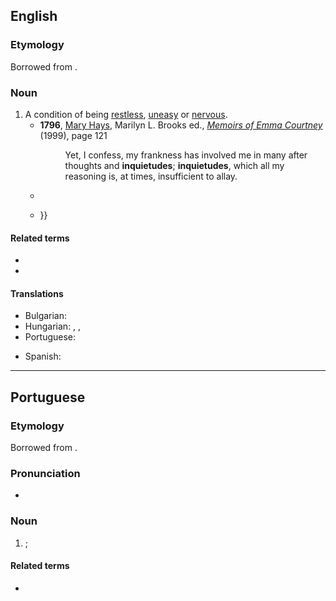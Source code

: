 {{also|inquiétude}}
==English==

===Etymology===
Borrowed from {{bor|en|la|inquietudo}}.

===Noun===
{{en-noun|~}}

# A condition of being [[restless]], [[uneasy]] or [[nervous]].
#* '''1796''', [[w:Mary Hays|Mary Hays]], Marilyn L. Brooks ed., ''[[w:Memoirs of Emma Courtney|Memoirs of Emma Courtney]]'' (1999), page 121
#*: Yet, I confess, my frankness has involved me in many after thoughts and '''inquietudes'''; '''inquietudes''', which all my reasoning is, at times, insufficient to allay.
#* {{RQ:Austen Emma|III|12|text=The consciousness of having done amiss, had exposed her to a thousand '''inquietudes''', and made her captious and irritable to a degree that must have been—that had been—hard for him to bear.}}
#* {{quote-book|en|1830|{{w|Mary Shelley}}|{{w|The Fortunes of Perkin Warbeck}}|volume=I|url=http://catalog.hathitrust.org/Record/001024453|text=Even as he spoke, steps were heard near the apartment; and while the eyes of both were turned with '''inquietude''' on the expected intruder, Lord Lovel entered {{...}}}}

====Related terms====
* {{l|en|inquiet}}
* {{l|en|quietude}}

====Translations====
{{trans-top|the condition of being restless, uneasy or nervous}}
* Bulgarian: {{t+|bg|безпокойство|n}}
* Hungarian: {{t+|hu|nyugtalanság}}, {{t+|hu|izgatottság}}, {{t+|hu|izgalom}}
* Portuguese: {{t+|pt|inquietude}}
{{trans-mid}}
* Spanish: {{t+|es|inquietud|f}}
{{trans-bottom}}

----

==Portuguese==

===Etymology===
Borrowed from {{bor|pt|la|inquietudo}}.

===Pronunciation===
* {{rhymes|pt|udʒi|s=5}}

===Noun===
{{pt-noun|f}}

# {{l|en|restlessness}}; {{l|en|inquietude}} {{gloss|state or condition of being restless}}
#: {{syn|pt|inquietação}}

====Related terms====
* {{l|pt|inquietar}}